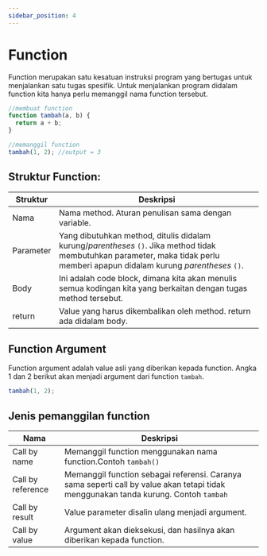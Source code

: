 ```yaml
---
sidebar_position: 4
---
```


# Function

Function merupakan satu kesatuan instruksi program yang bertugas untuk menjalankan satu tugas spesifik. Untuk menjalankan program didalam function kita hanya perlu memanggil nama function tersebut.

```javascript
//membuat function
function tambah(a, b) {
  return a + b;
}

//memanggil function
tambah(1, 2); //output = 3
```

## Struktur Function:

| Struktur  | Deskripsi                                                                                                                                                                      |
| --------- | ------------------------------------------------------------------------------------------------------------------------------------------------------------------------------ |
| Nama      | Nama method. Aturan penulisan sama dengan variable.                                                                                                                            |
| Parameter | Yang dibutuhkan method, ditulis didalam kurung/_parentheses_ `()`. Jika method tidak membutuhkan parameter, maka tidak perlu memberi apapun didalam kurung _parentheses_ `()`. |
| Body      | Ini adalah code block, dimana kita akan menulis semua kodingan kita yang berkaitan dengan tugas method tersebut.                                                               |
| return    | Value yang harus dikembalikan oleh method. return ada didalam body.                                                                                                            |

## Function Argument

Function argument adalah value asli yang diberikan kepada function.
Angka 1 dan 2 berikut akan menjadi argument dari function `tambah`.

```javascript
tambah(1, 2);
```

## Jenis pemanggilan function

| Nama              | Deskripsi                                                                                                                            |
| ----------------- | ------------------------------------------------------------------------------------------------------------------------------------ |
| Call by name      | Memanggil function menggunakan nama function.Contoh `tambah()`                                                                       |
| Call by reference | Memanggil function sebagai referensi. Caranya sama seperti call by value akan tetapi tidak menggunakan tanda kurung. Contoh `tambah` |
| Call by result    | Value parameter disalin ulang menjadi argument.                                                                                      |
| Call by value     | Argument akan dieksekusi, dan hasilnya akan diberikan kepada function.                                                               |
